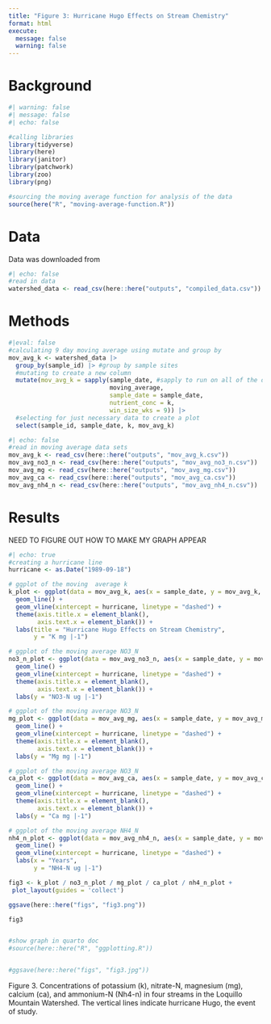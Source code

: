```yaml
---
title: "Figure 3: Hurricane Hugo Effects on Stream Chemistry"
format: html
execute:
  message: false
  warning: false
---
```


# Background

```r
#| warning: false
#| message: false
#| echo: false

#calling libraries
library(tidyverse)
library(here)
library(janitor)
library(patchwork)
library(zoo)
library(png)

#sourcing the moving average function for analysis of the data 
source(here("R", "moving-average-function.R"))
```


# Data
Data was downloaded from 
```r
#| echo: false
#read in data
watershed_data <- read_csv(here::here("outputs", "compiled_data.csv"))
```

# Methods
```r
#|eval: false
#calculating 9 day moving average using mutate and group by 
mov_avg_k <- watershed_data |> 
  group_by(sample_id) |> #group by sample sites
  #mutating to create a new column
  mutate(mov_avg_k = sapply(sample_date, #sapply to run on all of the data 
                            moving_average, 
                            sample_date = sample_date, 
                            nutrient_conc = k, 
                            win_size_wks = 9)) |> 
  #selecting for just necessary data to create a plot 
  select(sample_id, sample_date, k, mov_avg_k)

```

```r
#| echo: false
#read in moving average data sets
mov_avg_k <- read_csv(here::here("outputs", "mov_avg_k.csv"))
mov_avg_no3_n <- read_csv(here::here("outputs", "mov_avg_no3_n.csv"))
mov_avg_mg <- read_csv(here::here("outputs", "mov_avg_mg.csv"))
mov_avg_ca <- read_csv(here::here("outputs", "mov_avg_ca.csv"))
mov_avg_nh4_n <- read_csv(here::here("outputs", "mov_avg_nh4_n.csv"))
```

# Results
NEED TO FIGURE OUT HOW TO MAKE MY GRAPH APPEAR
```r
#| echo: true
#creating a hurricane line
hurricane <- as.Date("1989-09-18")

# ggplot of the moving  average k 
k_plot <- ggplot(data = mov_avg_k, aes(x = sample_date, y = mov_avg_k, linetype = sample_id)) +
  geom_line() +
  geom_vline(xintercept = hurricane, linetype = "dashed") +
  theme(axis.title.x = element_blank(),
        axis.text.x = element_blank()) +
  labs(title = "Hurricane Hugo Effects on Stream Chemistry",
       y = "K mg |-1")

# ggplot of the moving average NO3_N
no3_n_plot <- ggplot(data = mov_avg_no3_n, aes(x = sample_date, y = mov_avg_no3_n, linetype = sample_id)) +
  geom_line() +
  geom_vline(xintercept = hurricane, linetype = "dashed") +
  theme(axis.title.x = element_blank(),
        axis.text.x = element_blank()) +
  labs(y = "NO3-N ug |-1")

# ggplot of the moving average NO3_N
mg_plot <- ggplot(data = mov_avg_mg, aes(x = sample_date, y = mov_avg_mg, linetype = sample_id)) +
  geom_line() +
  geom_vline(xintercept = hurricane, linetype = "dashed") +
  theme(axis.title.x = element_blank(),
        axis.text.x = element_blank()) +
  labs(y = "Mg mg |-1")

# ggplot of the moving average NO3_N
ca_plot <- ggplot(data = mov_avg_ca, aes(x = sample_date, y = mov_avg_ca, linetype = sample_id)) +
  geom_line() +
  geom_vline(xintercept = hurricane, linetype = "dashed") +
  theme(axis.title.x = element_blank(),
        axis.text.x = element_blank()) +
  labs(y = "Ca mg |-1")

# ggplot of the moving average NH4_N
nh4_n_plot <- ggplot(data = mov_avg_nh4_n, aes(x = sample_date, y = mov_avg_nh4_n, linetype = sample_id)) +
  geom_line() +
  geom_vline(xintercept = hurricane, linetype = "dashed") +
  labs(x = "Years",
       y = "NH4-N ug |-1")

fig3 <- k_plot / no3_n_plot / mg_plot / ca_plot / nh4_n_plot +
 plot_layout(guides = 'collect')

ggsave(here::here("figs", "fig3.png"))

fig3


#show graph in quarto doc
#source(here::here("R", "ggplotting.R"))


#ggsave(here::here("figs", "fig3.jpg"))

```

Figure 3. Concentrations of potassium (k), nitrate-N, magnesium (mg), calcium (ca), and ammonium-N (Nh4-n) in four streams in the Loquillo Mountain Watershed.   The vertical lines indicate hurricane Hugo, the event of study.